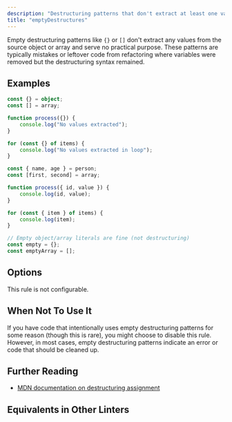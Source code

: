 ```yaml
---
description: "Destructuring patterns that don't extract at least one value are unnecessary."
title: "emptyDestructures"
---
```



<RuleSummary plugin="ts" rule="emptyDestructures" />

Empty destructuring patterns like `{}` or `[]` don't extract any values from the source object or array and serve no practical purpose.
These patterns are typically mistakes or leftover code from refactoring where variables were removed but the destructuring syntax remained.

## Examples

<Tabs>
<TabItem label="❌ Incorrect">

```ts
const {} = object;
const [] = array;

function process({}) {
	console.log("No values extracted");
}

for (const {} of items) {
	console.log("No values extracted in loop");
}
```

</TabItem>
<TabItem label="✅ Correct">

```ts
const { name, age } = person;
const [first, second] = array;

function process({ id, value }) {
	console.log(id, value);
}

for (const { item } of items) {
	console.log(item);
}

// Empty object/array literals are fine (not destructuring)
const empty = {};
const emptyArray = [];
```

</TabItem>
</Tabs>

## Options

This rule is not configurable.

## When Not To Use It

If you have code that intentionally uses empty destructuring patterns for some reason (though this is rare), you might choose to disable this rule.
However, in most cases, empty destructuring patterns indicate an error or code that should be cleaned up.

## Further Reading

- [MDN documentation on destructuring assignment](https://developer.mozilla.org/en-US/docs/Web/JavaScript/Reference/Operators/Destructuring_assignment)

## Equivalents in Other Linters

<RuleEquivalents pluginId="ts" ruleId="emptyDestructures" />
